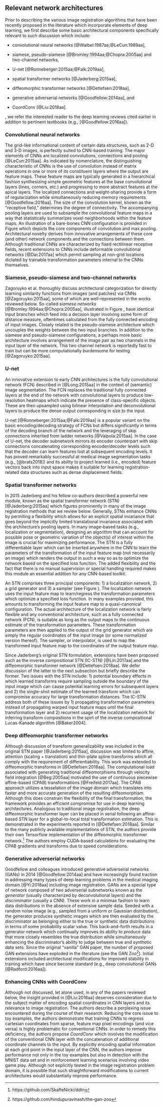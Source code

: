 
## Relevant network architectures

<!--
Considering the separate developmental histories and resulting distinct technical vocabularies
for both image registration and deep learning, providing a sufficiently complete background
necessary for an understanding of both fields is beyond the scope of this review.  We
refer the interested reader to the respective reviews cited earlier in the Introduction.
However, considering the venue of this discussion
and the motivation which prompted this review, we emphasize
the deep learning aspect.
-->

Prior to describing the various image registration
algorithms that have been recently proposed in the literature which incorporate elements
of deep learning, we first describe some basic architectural components specifically
relevant to such discussion which include:

* convolutional neural networks [@Waibel:1987aa;@LeCun:1989aa],

* siamese, pseudo-siamese [@Bromley:1994aa;@Chopra:2005aa] and two-channel networks,

* U-net [@Ronneberger:2015aa;@Falk:2019aa],

* spatial transformer networks [@Jaderberg:2015aa],

* diffeomorphic transformer networks [@Detlefsen:2018aa],

* generative adverserial networks [@Goodfellow:2014aa], and

* CoordConv [@Liu:2018aa].


\textcolor{blue}{Although not exhaustive, many of these core networks feature prominently
in the research reviewed below.  Other networks and/or network components
were chosen based on their potential future application in image registration.
For additional information}, we refer the interested
reader to the deep learning reviews cited earlier in addition to pertinent textbooks (e.g.,
[@Goodfellow:2016aa]).

### Convolutional neural networks

\begin{figure}[!htb]
\centering
\includegraphics[width=0.95\textwidth]{Figures/ConvNet.pdf}
\caption{The basic elements of the CNN.
        The convolutional layer comprises several filters which
        are optimized in terms of their responses to various features
        derived from the input layer (or previous layers in the case of
        multiple convoluational layers).  Pooling is used to extract salient
        features and reduce computational complexity for further processing by
        subsequent layers.
        }
\label{fig:convnet}
\end{figure}

The grid-like informational content of certain data structures, such as 2-D and 3-D images, is
perfectly suited to CNN-based training.  The major elements of CNNs are
localized convolutions, connections and pooling [@LeCun:2015aa].
As indicated by nomenclature, the distinguishing characteristic
of CNNs is the use of convolution instead of matrix operations in one or more of its constituent
layers where the output are feature maps.  These feature maps are typically
generated in a hierarchical fashion synthesizing simple
geometric features at the base convolutional layers (lines, corners, etc.) and progressing to more
abstract features at the apical layers.
The localized connections and weight-sharing provide a form of regularization while
simultaneously reducing memory requirements [@Goodfellow:2016aa].  The size of the
convolution kernel, known as the "receptive field," determines the degree of
connectivity.  The accompanying pooling layers are used to subsample the
convolutional feature maps in a way that statistically summarizes voxel neighborhoods
within the feature maps.  An illustration of a bare-bones CNN configuration is provided in
Figure \ref{fig:convnet} which depicts
the core components of convolution and max pooling.  Architectural novelty derives from
innovative arrangements of these core (and other) network components and the connections between
them.  Although traditional CNNs are characterized by fixed rectilinear receptive fields,
recent extensions to CNNs include deformable convolutional networks [@Dai:2017aa]
which permit sampling at non-grid locations dictated by trainable transformation parameters
internal to the CNNs themselves.

### Siamese, pseudo-siamese and two-channel networks

\begin{figure}[!htb]
\centering
\includegraphics[width=0.95\textwidth]{Figures/SiameseNet.jpg}
\caption{Illustration of a siamese architecture.  Two identical convolutional
         branches, which traditionally share weights, are used to learn a
         similarity distance while simultaneously optimizing the input encoding
         captured in the fully connected layers.
         }
\label{fig:siamese}
\end{figure}

<!--
Any discussion of the evolution of image registration as a field would
be incomplete without mention of the various similarity measures
which have been proposed over the years (e.g., mutual information
[@Pluim:2003aa]).  As we report below, these same similarity measures
are often incorporated into CNNs as the loss function (or some
component thereof).  However, with deep learning, there are additional
possibilities involving generating similarity functions
using the input data without resorting to basic statistical relationships
between voxels and, possibly, their surrounding neighborhoods or
explicitly designed features such as SIFT [@Lowe2004].
-->

Zagoruyko et al. thoroughly discuss architectural categorization for directly
learning similarity functions from images (and patches) via CNNs
[@Zagoruyko:2015aa], some of which are well-represented in the works reviewed below.
So-called _siamese networks_
[@Bromley:1994aa;@Chopra:2005aa], illustrated in Figure \ref{fig:siamese},
have identical input branches which feed into a decision
layer involving some form of distance measure, oftentimes calculated from
the fully connected encoding of input images.  Closely related is the
pseudo-siamese architecture which uncouples the weights between the two input
branches.  In addition to the
siamese and pseudo-siamese configurations, a perhaps more basic
architecture involves arrangement of the image pair as two channels
in the input layer of the network.  This two channel network is
reportedly fast to train but can be more computationally burdensome
for testing [@Zagoruyko:2015aa].

### U-net

An innovative extension to early CNN architectures
is the fully convolutional network (FCN) described in [@Long:2015aa] in the
context of (semantic) image segmentation.  The FCN replaces the traditional
fully connected layers at the end of the network with convolutional layers
to produce low-resolution heatmaps which indicate the presence of class-specific
objects.  These are then upsampled using bilinear interpolation and
deconvolutional layers to produce the dense output corresponding in size to
the input.

U-net [@Ronneberger:2015aa;@Falk:2019aa] is a popular variant on the basic
encoding/decoding strategy of FCNs but
differs significantly in terms of the decoding branch of the network
and the leveraging of skip connections inherited from ladder networks [@Valpola:2015aa].
In the case of U-net, the decoder subnetwork mirrors its encoder counterpart
with skip connections concatenating corresponding encoder/decoder levels
such that the decoder can learn features lost at subsequent encoding levels.
It has proved remarkably successful at medical image segmentation tasks (e.g., [@brats2018]) and
its ability to project learned (i.e., encoded) feature vectors back into input
space makes it suitable for learning registration-related data structures such
as dense displacement fields.

### Spatial transformer networks

\begin{figure}[!htb]
\centering
\includegraphics[width=0.95\textwidth]{Figures/STN.pdf}
\caption{Diagrammatic illustration of the spatial transformer network.  The STN
         can be placed anywhere within a CNN to provide spatial invariance for the
         input feature map.  Core components include the localization network used
         to learn/predict the parameters which transform the input feature map.
         The transformed output feature map is generated with the grid generator
         and sampler.
        }
\label{fig:stn}
\end{figure}

In 2015 Jaderberg and his fellow co-authors described a powerful new module, known
as the spatial transformer network (STN) [@Jaderberg:2015aa] which figures prominently
in many of the image registration methods that we review below.
Generally, STNs enhance CNNs by permiting a flexibility which allows for an explicit spatial
invariance that goes beyond the implicitly limited translational invariance associated
with the architecture's pooling layers.  In many image-based tasks
(e.g., localization or segmentation), designing an
algorithm that can account for possible pose or geometric variation of the
object(s) of interest within the image is crucial for maximizing performance.
The STN is a fully differentiable layer which can be inserted anywhere in the
CNN to learn the parameters of the transformation of the input feature map (not
necessarily an image) which renders the output in such a way so as to optimize the
network based on the specified loss function.  The added flexibility and the
fact that there is no manual supervision or special handling required makes
this module an essential addition for any CNN-based toolkit.

An STN comprises three principal components:  1) a localization network,
2) a grid generator and 3) a sampler (see Figure \ref{fig:stn}).  The localization
network uses the input feature map to learn/regress the transformation parameters
which optimize a specified loss function.  In many examples provided, this amounts
to transforming the input feature map to a quasi-canonical configuration.
The actual architecture of the localization network is
fairly flexible and any conventional architecture, such as a fully connected network
(FCN), is suitable as long as the output maps to the continuous estimate of the
transformation parameters.  These transformation parameters are then applied to
the output of the grid generator which are simply the regular coordinates of the input
image (or some normalized version thereof).  The sampler, or interpolator, is used
to map the transformed input feature map to the coordinates of the output feature map.

Since Jaderberg's original STN formulation, extensions have been proposed such as the
inverse compositional STN (IC-STN) [@Lin:2017aa] and the diffeomorphic
transformer network [@Detlefsen:2018aa].  We defer discussion of the latter to the
next subsection but briefly describe the former.  Two issues with the STN include:
1) potential boundary effects in which learned transforms require sampling outside
the boundary of the input image which can cause potential learning errors for subsequent
layers and 2) the single-shot estimate of the learned transform which
can compromise accuracy for large transformation distances.  The IC-STN address
both of these issues by 1) propagating transformation parameters instead of
propagating warped input feature maps until the final transformation layer and
2) recurrent usage of the localization network for inferring transform
compositions in the spirt of the inverse compositional Lucas-Kanade algorithm [@Baker2004].


### Deep diffeomorphic transformer networks

Although discussion of transform generalizability was included in the original STN paper
[@Jaderberg:2015aa], discussion was limited to affine, attention (scaling + translation)
and thin-plate spline transforms which all comply with the requirement of differentiability.  This
work was extended to diffeomorphic transforms in [@Detlefsen:2018aa].  The
computational load associated with generating traditional diffeomorphisms through
velocity field integration [@Beg:2005aa] motivated the use of continuous piecewise
affine-based (CPAB) transformations [@Freifeld:2017aa].  The CPAB approach utilizes a
tesselation of the image domain which translates into faster and more accurate generation
of the resulting diffeomorphism.  Although this does constrain the flexibility of the
final transformation, the framework provides an efficient compromise for use in deep
learning architectures.  Analogous to traditional image registration,  the
deep diffeomorphic transformer layer can be placed in serial following an affine-based STN layer
for a global-to-local total transformation estimation.  This is demonstrated
in the experiments reported in [@Detlefsen:2018aa].
Similar to the many publicly available implementations of STN, the authors provide
their own Tensorflow implementation of the diffeomorphic transformer network.[^P1]
The authors employ CUDA-based calculations for evaluating the CPAB gradients and
transforms due to speed considerations.

[^P1]: https://github.com/SkafteNicki/ddtn

### Generative adverserial networks

<!--
According to Yann LeCun (in 2016), "adverserial training is the coolest thing
since slice bread" and "the most interesting idea in the last 10 years in
[machine learning].[^P2]"

[^P2]: https://www.quora.com/What-are-some-recent-and-potentially-upcoming-breakthroughs-in-unsupervised-learning
-->

Goodfellow and colleagues introduced generative
adverserial networks (GANs) in 2014 [@Goodfellow:2014aa] and
have increasingly found traction in addressing many types of deep learning
problems in the medical imaging domain [@Yi:2018aa] including image registration.
GANs are a special type of network composed of two adverserial subnetworks
known as the _generator_ (usually characterized by deconvolutional layers)
and the _discriminator_ (usually a CNN).  These
work in a minimax fashion to learn data distributions in the absence of
extensive sample data.  Seeded with a random noise image
(e.g., sampled from a uniform or Gaussian distribution), the generator
produces synthetic images which are then evaluated by the discriminator
as belonging either to the true or synthetic data distributions in terms
of some probability scalar value.  This
back-and-forth results in a generator network which continually improves
its ability to produce data that more closely resembles the true distribution
while simultaneously enhancing the discriminator's ability to judge between
true and synthetic data sets.
Since the original "vanilla" GAN paper, the number of proposed GAN extensions
have exploded in the literature (see the GAN Zoo[^P3]).  Initial extensions
included architectural modifications for improved stability in training
which have since become standard (e.g., deep convolutional GANs [@Radford:2016aa]).

[^P3]: https://github.com/hindupuravinash/the-gan-zoo

### Enhancing CNNs with CoordConv

Although not discussed, let alone used, in any of the papers reviewed below, the insight provided
in [@Liu:2018aa] deserves consideration due to the subject matter of encoding spatial coordinates
in CNN layers and its relevance to image registration.  The authors describe a perplexing issue
encountered during the course of their research.
Reducing the core issue to toy examples, the authors demonstrate that training CNNs to
regress cartesian coordinates from sparse, feature map pixel encodings
(and vice versa) is highly problematic for conventional CNNs.  In order to remedy this
deficiency, the authors propose _CoordConv_ which involves the modification
of the conventional CNN layer with the concatenation of additional coordinate channels
to the input.  By explicitly encoding spatial information at each grid point in the
input layer of the CNN, the authors improve performance not only in the toy examples
but also in detection with the MNIST data set and in reinforcement learning scenarios
involving video game play.  Although not explicitly tested in the image registration
problem domain, it is possible that such straightforward modifications to
current architectures would substantially improve performance.


\input{methodsTable.tex}